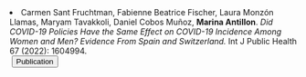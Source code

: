 <li> Carmen Sant Fruchtman, Fabienne Beatrice Fischer, Laura Monzón Llamas, Maryam Tavakkoli, Daniel Cobos Muñoz, __Marina Antillon__. _Did COVID-19 Policies Have the Same Effect on COVID-19 Incidence Among Women and Men? Evidence From Spain and Switzerland._ Int J Public Health 67 (2022): 1604994.  
  <a href="https://doi.org/10.3389/ijph.2022.1604994" style="margin-left: 0.25em" target="_blank">
    <button class="button1">
      <i class="fa-solid fa-feather"> </i> Publication
    </button>
  </a>
</li>
